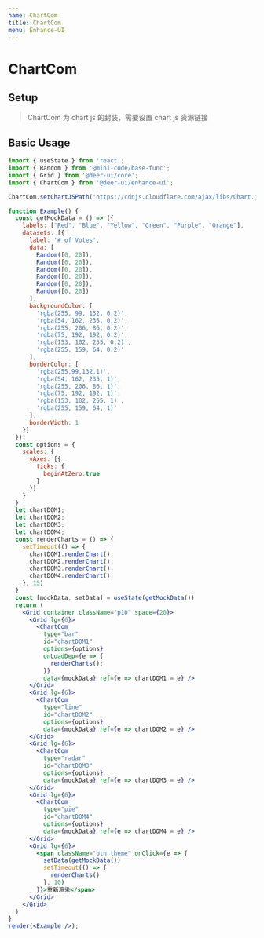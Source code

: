 ```yaml
---
name: ChartCom
title: ChartCom
menu: Enhance-UI
---
```


# ChartCom

## Setup

> ChartCom 为 chart js 的封装，需要设置 chart js 资源链接

## Basic Usage

```jsx live noInline
import { useState } from 'react';
import { Random } from '@mini-code/base-func';
import { Grid } from '@deer-ui/core';
import { ChartCom } from '@deer-ui/enhance-ui';

ChartCom.setChartJSPath('https://cdnjs.cloudflare.com/ajax/libs/Chart.js/2.7.3/Chart.bundle.min.js');

function Example() {
  const getMockData = () => ({
    labels: ["Red", "Blue", "Yellow", "Green", "Purple", "Orange"],
    datasets: [{
      label: '# of Votes',
      data: [
        Random([0, 20]),
        Random([0, 20]),
        Random([0, 20]),
        Random([0, 20]),
        Random([0, 20]),
        Random([0, 20])
      ],
      backgroundColor: [
        'rgba(255, 99, 132, 0.2)',
        'rgba(54, 162, 235, 0.2)',
        'rgba(255, 206, 86, 0.2)',
        'rgba(75, 192, 192, 0.2)',
        'rgba(153, 102, 255, 0.2)',
        'rgba(255, 159, 64, 0.2)'
      ],
      borderColor: [
        'rgba(255,99,132,1)',
        'rgba(54, 162, 235, 1)',
        'rgba(255, 206, 86, 1)',
        'rgba(75, 192, 192, 1)',
        'rgba(153, 102, 255, 1)',
        'rgba(255, 159, 64, 1)'
      ],
      borderWidth: 1
    }]
  });
  const options = {
    scales: {
      yAxes: [{
        ticks: {
          beginAtZero:true
        }
      }]
    }
  }
  let chartDOM1;
  let chartDOM2;
  let chartDOM3;
  let chartDOM4;
  const renderCharts = () => {
    setTimeout(() => {
      chartDOM1.renderChart();
      chartDOM2.renderChart();
      chartDOM3.renderChart();
      chartDOM4.renderChart();
    }, 15)
  }
  const [mockData, setData] = useState(getMockData())
  return (
    <Grid container className="p10" space={20}>
      <Grid lg={6}>
        <ChartCom
          type="bar"
          id="chartDOM1"
          options={options}
          onLoadDep={e => {
            renderCharts();
          }}
          data={mockData} ref={e => chartDOM1 = e} />
      </Grid>
      <Grid lg={6}>
        <ChartCom
          type="line"
          id="chartDOM2"
          options={options}
          data={mockData} ref={e => chartDOM2 = e} />
      </Grid>
      <Grid lg={6}>
        <ChartCom
          type="radar"
          id="chartDOM3"
          options={options}
          data={mockData} ref={e => chartDOM3 = e} />
      </Grid>
      <Grid lg={6}>
        <ChartCom
          type="pie"
          id="chartDOM4"
          options={options}
          data={mockData} ref={e => chartDOM4 = e} />
      </Grid>
      <Grid lg={6}>
        <span className="btn theme" onClick={e => {
          setData(getMockData())
          setTimeout(() => {
            renderCharts()
          }, 10)
        }}>重新渲染</span>
      </Grid>
    </Grid>
  )
}
render(<Example />);
```
